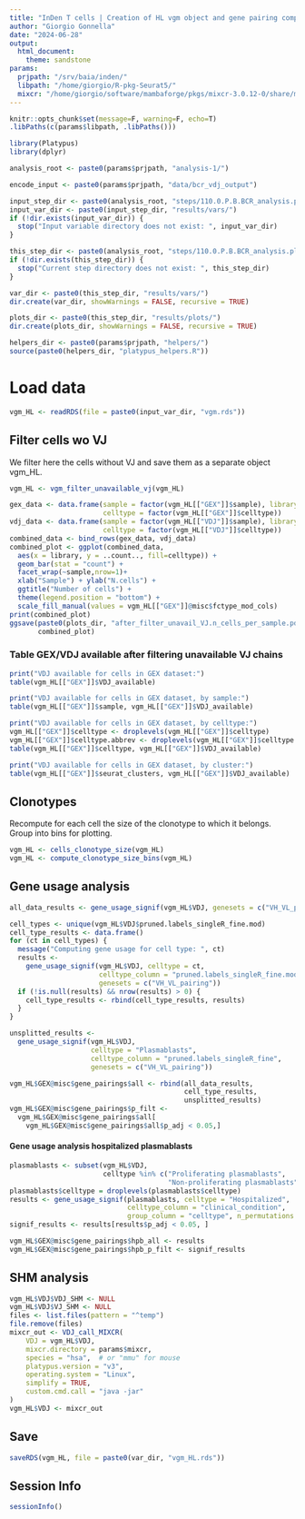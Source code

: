```yaml
---
title: "InDen T cells | Creation of HL vgm object and gene pairing computation"
author: "Giorgio Gonnella"
date: "2024-06-28"
output:
  html_document:
    theme: sandstone
params:
  prjpath: "/srv/baia/inden/"
  libpath: "/home/giorgio/R-pkg-Seurat5/"
  mixcr: "/home/giorgio/software/mambaforge/pkgs/mixcr-3.0.12-0/share/mixcr-3.0.12-0/"
---
```


```r
knitr::opts_chunk$set(message=F, warning=F, echo=T)
.libPaths(c(params$libpath, .libPaths()))

library(Platypus)
library(dplyr)

analysis_root <- paste0(params$prjpath, "analysis-1/")

encode_input <- paste0(params$prjpath, "data/bcr_vdj_output")

input_step_dir <- paste0(analysis_root, "steps/110.0.P.B.BCR_analysis.platypus/")
input_var_dir <- paste0(input_step_dir, "results/vars/")
if (!dir.exists(input_var_dir)) {
  stop("Input variable directory does not exist: ", input_var_dir)
}

this_step_dir <- paste0(analysis_root, "steps/110.0.P.B.BCR_analysis.platypus/")
if (!dir.exists(this_step_dir)) {
  stop("Current step directory does not exist: ", this_step_dir)
}

var_dir <- paste0(this_step_dir, "results/vars/")
dir.create(var_dir, showWarnings = FALSE, recursive = TRUE)

plots_dir <- paste0(this_step_dir, "results/plots/")
dir.create(plots_dir, showWarnings = FALSE, recursive = TRUE)

helpers_dir <- paste0(params$prjpath, "helpers/")
source(paste0(helpers_dir, "platypus_helpers.R"))
```

# Load data

```r
vgm_HL <- readRDS(file = paste0(input_var_dir, "vgm.rds"))
```

## Filter cells wo VJ

We filter here the cells without VJ and save them as a separate object vgm\_HL.

```r
vgm_HL <- vgm_filter_unavailable_vj(vgm_HL)
```

```r
gex_data <- data.frame(sample = factor(vgm_HL[["GEX"]]$sample), library = "GEX",
                       celltype = factor(vgm_HL[["GEX"]]$celltype))
vdj_data <- data.frame(sample = factor(vgm_HL[["VDJ"]]$sample), library = "VDJ",
                       celltype = factor(vgm_HL[["VDJ"]]$celltype))
combined_data <- bind_rows(gex_data, vdj_data)
combined_plot <- ggplot(combined_data,
  aes(x = library, y = ..count.., fill=celltype)) +
  geom_bar(stat = "count") +
  facet_wrap(~sample,nrow=1)+
  xlab("Sample") + ylab("N.cells") +
  ggtitle("Number of cells") +
  theme(legend.position = "bottom") +
  scale_fill_manual(values = vgm_HL[["GEX"]]@misc$fctype_mod_cols)
print(combined_plot)
ggsave(paste0(plots_dir, "after_filter_unavail_VJ.n_cells_per_sample.pdf"),
       combined_plot)
```

### Table GEX/VDJ available after filtering unavailable VJ chains

```r
print("VDJ available for cells in GEX dataset:")
table(vgm_HL[["GEX"]]$VDJ_available)

print("VDJ available for cells in GEX dataset, by sample:")
table(vgm_HL[["GEX"]]$sample, vgm_HL[["GEX"]]$VDJ_available)

print("VDJ available for cells in GEX dataset, by celltype:")
vgm_HL[["GEX"]]$celltype <- droplevels(vgm_HL[["GEX"]]$celltype)
vgm_HL[["GEX"]]$celltype.abbrev <- droplevels(vgm_HL[["GEX"]]$celltype.abbrev)
table(vgm_HL[["GEX"]]$celltype, vgm_HL[["GEX"]]$VDJ_available)

print("VDJ available for cells in GEX dataset, by cluster:")
table(vgm_HL[["GEX"]]$seurat_clusters, vgm_HL[["GEX"]]$VDJ_available)
```

## Clonotypes

Recompute for each cell the size of the clonotype to which it belongs.
Group into bins for plotting.

```r
vgm_HL <- cells_clonotype_size(vgm_HL)
vgm_HL <- compute_clonotype_size_bins(vgm_HL)
```

## Gene usage analysis

```r
all_data_results <- gene_usage_signif(vgm_HL$VDJ, genesets = c("VH_VL_pairing"))
```

```r
cell_types <- unique(vgm_HL$VDJ$pruned.labels_singleR_fine.mod)
cell_type_results <- data.frame()
for (ct in cell_types) {
  message("Computing gene usage for cell type: ", ct)
  results <-
    gene_usage_signif(vgm_HL$VDJ, celltype = ct,
                      celltype_column = "pruned.labels_singleR_fine.mod",
                      genesets = c("VH_VL_pairing"))
  if (!is.null(results) && nrow(results) > 0) {
    cell_type_results <- rbind(cell_type_results, results)
  }
}
```

```r
unsplitted_results <-
  gene_usage_signif(vgm_HL$VDJ,
                    celltype = "Plasmablasts",
                    celltype_column = "pruned.labels_singleR_fine",
                    genesets = c("VH_VL_pairing"))
```

```r
vgm_HL$GEX@misc$gene_pairings$all <- rbind(all_data_results,
                                           cell_type_results,
                                           unsplitted_results)
vgm_HL$GEX@misc$gene_pairings$p_filt <-
  vgm_HL$GEX@misc$gene_pairings$all[
    vgm_HL$GEX@misc$gene_pairings$all$p_adj < 0.05,]
```

#### Gene usage analysis hospitalized plasmablasts

```r
plasmablasts <- subset(vgm_HL$VDJ,
                       celltype %in% c("Proliferating plasmablasts",
                                       "Non-proliferating plasmablasts"))
plasmablasts$celltype = droplevels(plasmablasts$celltype)
results <- gene_usage_signif(plasmablasts, celltype = "Hospitalized",
                             celltype_column = "clinical_condition",
                             group_column = "celltype", n_permutations = 1000)
signif_results <- results[results$p_adj < 0.05, ]

vgm_HL$GEX@misc$gene_pairings$hpb_all <- results
vgm_HL$GEX@misc$gene_pairings$hpb_p_filt <- signif_results
```

## SHM analysis

```r
vgm_HL$VDJ$VDJ_SHM <- NULL
vgm_HL$VDJ$VJ_SHM <- NULL
files <- list.files(pattern = "^temp")
file.remove(files)
mixcr_out <- VDJ_call_MIXCR(
    VDJ = vgm_HL$VDJ,
    mixcr.directory = params$mixcr,
    species = "hsa",  # or "mmu" for mouse
    platypus.version = "v3",
    operating.system = "Linux",
    simplify = TRUE,
    custom.cmd.call = "java -jar"
)
vgm_HL$VDJ <- mixcr_out
```

## Save

```r
saveRDS(vgm_HL, file = paste0(var_dir, "vgm_HL.rds"))
```

## Session Info

```r
sessionInfo()
```

